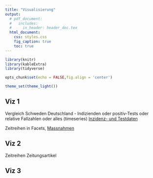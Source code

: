 ```yaml
---
title: "Visualisierung"
output:
  # pdf_document:
  #   includes:
  #     in_header: header_doc.tex
  html_document:
    css: styles.css
    fig_caption: true
    toc: true
---
```


```r
library(knitr)
library(kableExtra)
library(tidyverse)

opts_chunk$set(echo = FALSE,fig.align = 'center')

theme_set(theme_light())
```

## Viz 1

Vergleich Schweden Deutschland - Indizienden oder positiv-Tests oder relative Fallzahlen oder alles (timeseries) [Inzidenz- und Testdaten](https://covid.ourworldindata.org/data/owid-covid-data.csv)

Zeitreihen in Facets, [Massnahmen](https://raw.githubusercontent.com/OxCGRT/covid-policy-tracker/master/data/OxCGRT_latest.csv) 

## Viz 2

Zeitreihen Zeitungsartikel 

## Viz 3



